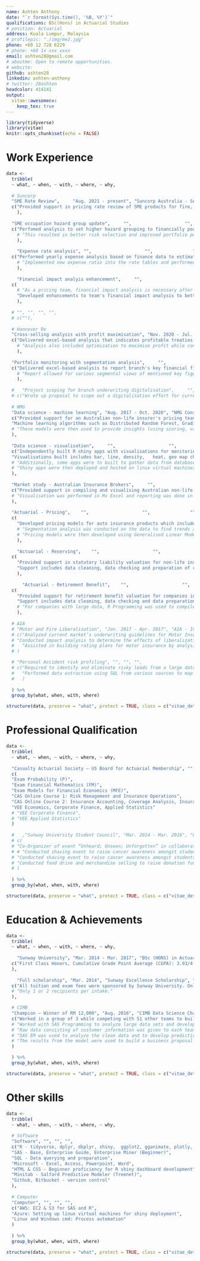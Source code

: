 ```yaml
---
name: Ashten Anthony
date: "`r format(Sys.time(), '%B, %Y')`"
qualifications: BSc(Hons) in Actuarial Studies
# position: Actuarial
address: Kuala Lumpur, Malaysia
# profilepic: "./img/me2.jpg"
phone: +60 12 728 6229
# phone: +60 1x xxx xxxx
email: ashten28@gmail.com
# aboutme: Open to remote opportunities. 
# website: 
github: ashten28
linkedin: ashten-anthony
# twitter: 28ashten
headcolor: 414141
output: 
  vitae::awesomecv:
    keep_tex: true
---
```


```r
library(tidyverse)
library(vitae)
knitr::opts_chunk$set(echo = FALSE)
```

# Work Experience
```r

data <- 
  tribble(
  ~ what, ~ when, ~ with, ~ where, ~ why,
  
  # Suncorp
  "SME Rate Review",     "Aug. 2021 - present", "Suncorp Australia - Senior Pricing Analyst", "KL, Malaysia (Remote)",  
  c("Provided support in pricing rate review of SME products for fire, business interuption and liability covers. Performed modeling on cost per policy to determine the new rates"
    ),
  
  "SME occupation hazard group update",     "",                    "",               "",  
  c("Perfomed analysis to set higher hazard grouping to financially poor performing occupation groups in order to quote higher prices in return for lower strike rates."
    # "This resulted in better risk selection and improved portfolio performance in the following quarters."
    ),
  
    "Expense rate analysis", "",                    "",               "", 
  c("Performed yearly expense analysis based on finance data to estimate appropriate fixed and variable expenses to be charged to policies."
    # "Implemented new expense ratio into the rate tables and performed financial impact to assess per policy GWP changes."
    ), 
  
    "Financial impact analyis enhancement",     "",                    "",               "",  
  c(
    # "As a pricing team, financial impact analysis is necessary after every price change in order to measure the impact to key figures such as GWP, AGWP and ITR.", 
    "Developed enhancements to team's financial impact analysis to better measure key figures such GWP, AGWP and ITR from price changes. "
    ),
  
  # "", "", "", "",
  # c(""),
  
  # Hannover Re
  "Cross-selling analysis with profit maximisation", "Nov. 2020 - Jul. 2021", "\n Hannover Re - Regional P&C Senior Analyst", "KL, Malaysia", 
  c("Delivered excel-based analysis that indicates profitable treaties for underwriters to cross-sell during renewal negotiations. Analysis includes simple optimization maximise profit while constraining on available catastrophic capacity."
    # "Analysis also included optimization to maximise profit while constraining on available catastrophic capacity."
    ), 
  
  "Portfolio monitoring with segmentation analysis",     "",                    "",               "",  
  c("Delivered excel-based analysis to report branch's key financial figures such as estimated premium income (EPI), written premium, earned premium, ultimate losses and combined ratio. "
    # "Report allowed for various segmental views of mentioned key figures such as lines of business, underwriters, contract partners, countries and brokers."
    ),
  
  #   "Project scoping for branch underwriting digitalisation",     "",                    "",               "",  
  # c("Wrote up proposal to scope out a digitalisation effort for current underwriting process that maximises data collection."),
  
  # NMG
  "Data science - machine learning", "Aug. 2017 - Oct. 2020", "NMG Consulting - Analyst, Senior Analyst", "KL, Malaysia", 
  c("Provided support for an Australian non-life insurer's pricing team to deconstruct their competitors premium for various products.", 
  "Machine learning algorithms such as Distributed Random Forest, Gradient Boosting Machine, eXtreme Gradient Boosting was built to deconstruct the premiums."
  # "These models were then used to provide insights (using scoring, variable importance, partial dependency plots) on competitor's pricing structure and strategy while also giving an indication of their own book's competitiveness."
  ), 
  
  "Data science - visualisation",     "",                    "",               "",  
  c("Independently built R shiny apps with visualisations for monitoring and analytical purposes.",    
  "Visualisations built includes bar, line, density,   heat, geo map charts and others. These shiny apps cater for various dynamic user inputs to maximise analytical value."
  # "Additionally, some apps were to built to gather data from databases such as Amazon Redshift to maximise efficiency and minimise information lags." 
  # "Shiny apps were then deployed and hosted on linux virtual machines for end users to access."
  ),
  
  "Market study - Australian Insurance Brokers",     "",                    "",               "",  
  c("Provided support in compiling and visualising Australian non-life market statistics from Australian Prudential Regulation Authority (APRA)."
  # "Visualisation was performed in Ms Excel and reporting was done in Ms PowerPoint."
  ),
  
  "Actuarial - Pricing",    "",                    "",               "",             
  c(
    "Developed pricing models for auto insurance products which includes private car, commercial vehicles and motorcycles using Generalised Linear Models in R and SAS"
    # "Segmentation analysis was conducted on the data to find trends and abnormalities on potential rating factors.",
    # "Pricing models were then developed using Generalised Linear Models in statistical softwares such as R Programming and SAS."
    ),
  
    "Actuarial - Reserving",    "",                    "",               "",             
  c(
    "Provided support in statutory liability valuation for non-life insurance companies.",
    "Support includes data cleaning, data checking and preparation of raw claims and premium data."
    ),
  
      "Actuarial - Retirement Benefit",    "",                    "",               "",             
  c(
    "Provided support for retirement benefit valuation for companies in Malaysia and and Australia.",
    "Support includes data cleaning, data checking and data preparation of exposure data in R"
    # "For companies with large data, R Programming was used to compile raw data into an analysis friendly format."
    ),
  
  # AIA
  # "Motor and Fire Liberalization", "Jan. 2017 - Apr. 2017", "AIA - Intern", "KL, Malaysia",
  # c("Analyzed current market’s underwriting guidelines for Motor Insurance to help AIA revise its own underwriting guidelines.",
  # "Conducted impact analysis to determine the effects of liberalization towards the portfolio. Risk factors and exposures were compared between a liberalized and non-liberalized environment.",
  #   "Assisted in building rating plans for motor insurance by analysing claims data to highlight high risk profiles."
  # )

  # "Personal Accident risk profiling", "", "", "",
  # c("Required to identify and eliminate risky leads from a large database of customers.",
  #   "Performed data extraction using SQL from various sources to map out key risk indicators."
  #   )
  
  ) %>% 
  group_by(what, when, with, where)

structure(data, preserve = "what", protect = TRUE, class = c("vitae_detailed", "vitae_preserve", class(data)))

```

<!-- \pagebreak -->

# Professional Qualification
```r

data <- 
  tribble(
  ~ what, ~ when, ~ with, ~ where, ~ why,
  
  "Casualty Actuarial Society – US Board for Actuarial Membership", "", "", "", 
  c(
  "Exam Probability (P)", 
  "Exam Financial Mathematics (FM)",  
  "Exam Models for Financial Economics (MFE)", 
  "CAS Online Course 1: Risk Management and Insurance Operations",
  "CAS Online Course 2: Insurance Accounting, Coverage Analysis, Insurance Law,and Insurance Regulation",
  "VEE Economics, Corporate Finance, Applied Statistics"
  # "VEE Corporate Finance",
  # "VEE Applied Statistics"
  )
  
  #   ,"Sunway University Student Council", "Mar. 2014 - Mar. 2016", "Other experience", "", 
  # c(
  # "Co-Organizer of event “Unheard; Unseen; Unforgotten” in collaboration with National Cancer Society Malaysia (NCSM), Dialogue in the Dark (DID), and Refuge for the Refugees (RFTR).",  
  # # "Conducted shaving event to raise cancer awareness amongst students. Conducted food drive and merchandise selling to raise donation funds"
  # "Conducted shaving event to raise cancer awareness amongst students.", 
  # "Conducted food drive and merchandise selling to raise donation funds."
  # )
  
  ) %>% 
  group_by(what, when, with, where)

structure(data, preserve = "what", protect = TRUE, class = c("vitae_detailed", "vitae_preserve", class(data)))

```

# Education & Achievements
```r

data <-
  tribble(
  ~ what, ~ when, ~ with, ~ where, ~ why,
  
    "Sunway University", "Mar. 2014 - Mar. 2017", "BSc (HONS) in Actuarial Science", "PJ, Malaysia", 
  c("First Class Honors, Cumulative Grade Point Average (CGPA): 3.93/4.00"
  ),
  
    "Full scholarship", "Mar. 2014", "Sunway Excellence Scholarship", "KL, Malaysia",
  c("All tuition and exam fees were sponsored by Sunway University. Only 1 or 2 recipients per intake."
  # "Only 1 or 2 recipients per intake."
  ),

  # CIMB
  "Champion – Winner of RM 12,000", "Aug. 2016", "CIMB Data Science Challenge", "KL, Malaysia",
  c("Worked in a group of 3 while competing with 51 other teams to build the best business proposal using statistical analysis in SAS"
  # "Worked with SAS Programming to analyze large data sets and develop predictive models to assist in decision making.",
  # "Raw data consisting of customer information was given to each team. The data stipulated actual data (dirty and unorganized). MS Excel and SAS EG were used for data cleansing and table merging.",
  # "SAS EM was used to analyze the clean data and to develop predictive models, i.e: Tree, Neural Network, Regression.",
  # "The results from the model were used to build a business proposal (targeted marketing) and to show how impactful would it be."
  )

  ) %>%
  group_by(what, when, with, where)

structure(data, preserve = "what", protect = TRUE, class = c("vitae_detailed", "vitae_preserve", class(data)))

```


# Other skills
```r

data <- 
  tribble(
  ~ what, ~ when, ~ with, ~ where, ~ why,
  
  # Software
  "Software", "", "", "", 
  c("R - tidyverse, dplyr, dbplyr, shiny,  ggplot2, gganimate, plotly, leaflet, RPostgreSQL, RJDBC, h2o, RStudio", 
  "SAS - Base, Enterprise Guide, Enterprise Miner (Beginner)",
  "SQL - Data querying and preparation",
  "Microsoft - Excel, Access, Powerpoint, Word",
  "HTML & CSS - Beginner proficiency for R shiny dashboard development",
  "Minitab - Salford Predictive Modeler (Treenet)",
  "Github, Bitbucket - version control"
  ),
  
  # Computer
  "Computer", "", "", "",
  c("AWS: EC2 & S3 for SAS and R",
  "Azure: Setting up linux virtual machines for shiny deployment",
  "Linux and Windows cmd: Process automation"
  )
  
  ) %>% 
  group_by(what, when, with, where)

structure(data, preserve = "what", protect = TRUE, class = c("vitae_detailed", "vitae_preserve", class(data)))

```
<!-- \footnotesize{ -->
<!-- xx -->
<!-- } -->

<!-- \pagebreak -->

<!-- # Education -->
<!-- ```{r education} -->

<!-- data <-  -->
<!--   tribble( -->
<!--   ~ what, ~ when, ~ with, ~ where, ~ why, -->

<!--   # CIMB -->
<!--   "Sunway University", "Mar. 2014 - Mar. 2017", "BSc (HONS) in Actuarial Science - Full Scholarship", "PJ, Malaysia",  -->
<!--   c("First Class Honors, Cumulative Grade Point Average (CGPA): 3.93/4.00" -->
<!--   ), -->

<!--   "DISTED College", "Jan. 2012 - Dec. 2012", "South Australian Matriculation", "Penang, Malaysia",  -->
<!--   c("Attained Australian Tertiary Admission Rank (ATAR) – 94.40" -->
<!--   ), -->

<!--   "High School Muar", "2007 - 2011", "O-Level/ Sijil Pelajaran Malaysia (SPM)", "Johor, Malaysia",  -->
<!--   c("English, Mathematics, Further Mathematics, Physics, Chemistry, etc – 10As"  -->
<!--   ) -->

<!--   ) %>%  -->
<!--   group_by(what, when, with, where) -->

<!-- structure(data, preserve = "what", protect = TRUE, class = c("vitae_detailed", "vitae_preserve", class(data))) -->

<!-- ``` -->



<!-- # Referees -->
<!-- ```{r referees} -->

<!-- data <-  -->
<!--   tribble( -->
<!--   ~ what, ~ when, ~ with, ~ where, ~ why, -->


<!--   # "Ex manager at NMG", "", "Ooi Choong Hern", "",  -->
<!--   # c( -->
<!--   # "choonghern.ooi@gmail.com",  -->
<!--   # "+60 12 202 7161" -->
<!--   # ), -->

<!--   "Managers at NMG and Suncorp", "", "", "",  -->
<!--   c( -->
<!--   "Email : Provided upon request",  -->
<!--   "Phone : Provided upon request" -->
<!--   ) -->


<!--   # "Ex supervisor at AIA", "", "Wong Li Kuan", "",  -->
<!--   # c( -->
<!--   # "likuan.wong@aia.com",  -->
<!--   # "+60 12 660 3214" -->
<!--   # ) -->
<!--   # "Ex supervisor at AIA", "", "", "",  -->
<!--   # c( -->
<!--   # "Email : Provided upon request",  -->
<!--   # "Phone : Provided upon request" -->
<!--   # ) -->


<!--   ) %>%  -->
<!--   group_by(what, when, with, where) -->

<!-- structure(data, preserve = "what", protect = TRUE, class = c("vitae_detailed", "vitae_preserve", class(data))) -->

<!-- ``` -->

<!-- --- -->
<!-- Credits to [`rOpenSci`](https://ropensci.org/). I created this CV using their [`vitae`](https://github.com/ropenscilabs/vitae) R package. Codes are on my [Github account](https://github.com/ashten28/cv) -->

<!-- \pagebreak -->